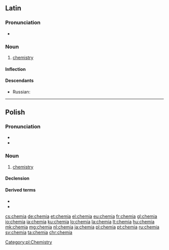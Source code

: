 ==Latin==
{{wikipedia|lang=la}}

===Pronunciation===
* {{la-IPA|chēmia}}

===Noun===
{{la-noun|chēmia||chēmiae|f|first}}

# {{lb|la|chemistry}} [[chemistry]]

====Inflection====
{{la-decl-1st|chēmi}}

====Descendants====
* Russian: {{l|ru|хи́мия|g=f}}

----

==Polish==

===Pronunciation===
* {{audio|Pl-chemia.ogg|audio|lang=pl}}
* {{IPA|/ˈxɛmja/|lang=pl}}

===Noun===
{{pl-noun|f}}

# [[chemistry]]

====Declension====
{{pl-decl-noun-f|tantum=s}}

====Derived terms====
* {{l|pl|chemiczny}}
* {{l|pl|chemik}}

[[Category:pl:Chemistry]]

[[cs:chemia]]
[[de:chemia]]
[[et:chemia]]
[[el:chemia]]
[[eu:chemia]]
[[fr:chemia]]
[[gl:chemia]]
[[io:chemia]]
[[ia:chemia]]
[[ku:chemia]]
[[lo:chemia]]
[[la:chemia]]
[[lt:chemia]]
[[hu:chemia]]
[[mk:chemia]]
[[mg:chemia]]
[[nl:chemia]]
[[ja:chemia]]
[[pl:chemia]]
[[pt:chemia]]
[[ru:chemia]]
[[sv:chemia]]
[[ta:chemia]]
[[chr:chemia]]